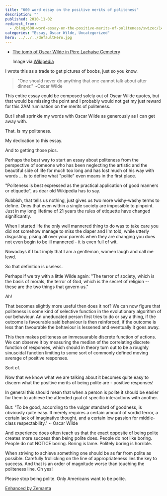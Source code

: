 ```yaml
---
title: "600 word essay on the positive merits of politeness"
description: ""
published: 2010-11-02
redirect_from:
  - /blog/600-word-essay-on-the-positive-merits-of-politeness/swizec/1485
categories: "Essay, Oscar Wilde, Uncategorized"
hero: ../../../defaultHero.jpg
---
```


- [The tomb of Oscar Wilde in Père Lachaise Cemetery](https://swizec.com/wp-content/uploads/2010/11/300px-Pary%C5%BC_p%C3%A8re-lachaise_wilde.jpg)

  Image via [Wikipedia](http://commons.wikipedia.org/wiki/File:Pary%C5%BC_p%C3%A8re-lachaise_wilde.JPG)

I wrote this as a trade to get pictures of boobs, just so you know.

> "One should never do anything that one cannot talk about after dinner." ~Oscar Wilde

This entire essay could be composed solely out of Oscar Wilde quotes, but that would be missing the point and I probably would not get my just reward for this 2AM rumination on the merits of politeness.

But I shall sprinkle my words with Oscar Wilde as generously as I can get away with.

That. Is my politeness.

My dedication to this essay.

And to getting those pics.

Perhaps the best way to start an essay about politeness from the perspective of someone who has been neglecting the artistic and the beautiful side of life for much too long and has lost much of his way with words ... is to define what "polite" even means in the first place.

"Politeness is best expressed as the practical application of good manners or etiquette", as dear old Wikipedia has to say.

Rubbish, that tells us nothing, just gives us two more wishy-washy terms to define. Ones that even within a single society are impossible to pinpoint. Just in my long lifetime of 21 years the rules of etiquette have changed significantly.

When I started life the only well mannered thing to do was to take care you did not somehow manage to miss the diaper and I'm told, while utterly disgusting, pising all over your parents when they are changing you does not even begin to be ill mannered - it is even full of wit.

Nowadays if I but imply that I am a gentleman, women laugh and call me lewd.

So that definition is useless.

Perhaps if we try with a little Wilde again: "The terror of society, which is the basis of morals, the terror of God, which is the secret of religion -- these are the two things that govern us."

Ah!

That becomes slightly more useful then does it not? We can now figure that politeness is some kind of selective function in the evolutionary algorithm of our behaviour. An uneducated person first tries to do or say a thing, if the outcome is favourable said behaviour is then reinforced, if the outcome is less than favourable the behaviour is lessened and eventually it goes away.

This then makes politeness an immesuarable discrete function of actions. We can observe it by measuring the median of the correlating discrete function of responses, which should in theory turn out to be a roughly sinusoidal function limiting to some sort of commonly defined moving average of positive responses.

Sort of.

Now that we know what we are talking about it becomes quite easy to discern what the positive merits of being polite are - positive responses!

In general this should mean that when a person is polite it should be easier for them to achieve the attended goal of specific interactions with another.

But: "To be good, according to the vulgar standard of goodness, is obviously quite easy. It merely requires a certain amount of sordid terror, a certain lack of imaginative thought, and a certain low passion for middle-class respectability." ~ Oscar Wilde

And experience does often teach us that the exact opposite of being polite creates more success than being polite does. People do not like boring. People do not NOTICE boring. Boring is lame. Politely boring is horrible.

When striving to achieve something one should be as far from polite as possible. Carefully frollicking on the line of appropriateness lies the key to success. And that is an order of magnitude worse than touching the politeness line. Oh yes!

Please stop being polite. Only Americans want to be polite.

[Enhanced by Zemanta](https://img.zemanta.com/zemified_e.png?x-id=67604c46-7e93-417b-89d6-0d0cc9db4cea)
